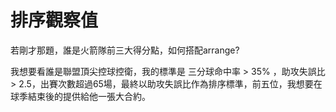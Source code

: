 # 排序觀察值 {-}


若剛才那題，誰是火箭隊前三大得分點，如何搭配arrange?

我想要看誰是聯盟頂尖控球控衛，我的標準是 三分球命中率 > 35% ，助攻失誤比 > 2.5，出賽次數超過65場，最終以助攻失誤比作為排序標準，前五位，我想要在球季結束後的提供給他一張大合約。